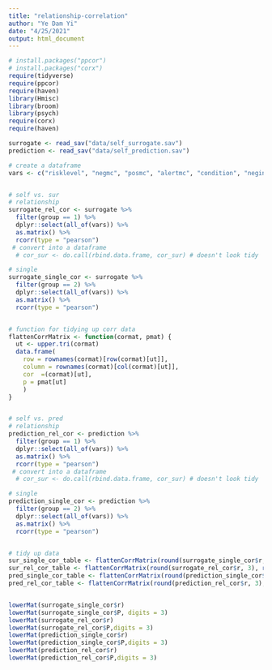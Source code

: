 ```yaml
---
title: "relationship-correlation"
author: "Ye Dam Yi"
date: "4/25/2021"
output: html_document
---
```


```r
# install.packages("ppcor")
# install.packages("corx")
require(tidyverse)
require(ppcor)
require(haven)
library(Hmisc)
library(broom)
library(psych)
require(corx)
require(haven)

```



```r
surrogate <- read_sav("data/self_surrogate.sav")
prediction <- read_sav("data/self_prediction.sav")
```


```r
# create a dataframe
vars <- c("risklevel", "negmc", "posmc", "alertmc", "condition", "negint", "posint", "alertint")


# self vs. sur 
# relationship
surrogate_rel_cor <- surrogate %>% 
  filter(group == 1) %>% 
  dplyr::select(all_of(vars)) %>%
  as.matrix() %>% 
  rcorr(type = "pearson") 
 # convert into a dataframe
  # cor_sur <- do.call(rbind.data.frame, cor_sur) # doesn't look tidy

# single
surrogate_single_cor <- surrogate %>% 
  filter(group == 2) %>% 
  dplyr::select(all_of(vars)) %>%
  as.matrix() %>% 
  rcorr(type = "pearson") 


# function for tidying up corr data
flattenCorrMatrix <- function(cormat, pmat) {
  ut <- upper.tri(cormat)
  data.frame(
    row = rownames(cormat)[row(cormat)[ut]],
    column = rownames(cormat)[col(cormat)[ut]],
    cor  =(cormat)[ut],
    p = pmat[ut]
    )
}


# self vs. pred 
# relationship
prediction_rel_cor <- prediction %>% 
  filter(group == 1) %>% 
  dplyr::select(all_of(vars)) %>%
  as.matrix() %>% 
  rcorr(type = "pearson") 
 # convert into a dataframe
  # cor_sur <- do.call(rbind.data.frame, cor_sur) # doesn't look tidy

# single
prediction_single_cor <- prediction %>% 
  filter(group == 2) %>% 
  dplyr::select(all_of(vars)) %>%
  as.matrix() %>% 
  rcorr(type = "pearson") 


# tidy up data
sur_single_cor_table <- flattenCorrMatrix(round(surrogate_single_cor$r, 3), round(surrogate_single_cor$P, 3))
sur_rel_cor_table <- flattenCorrMatrix(round(surrogate_rel_cor$r, 3), round(surrogate_rel_cor$P, 3))
pred_single_cor_table <- flattenCorrMatrix(round(prediction_single_cor$r, 3), round(prediction_single_cor$P, 3))
pred_rel_cor_table <- flattenCorrMatrix(round(prediction_rel_cor$r, 3), round(prediction_rel_cor$P, 3))


lowerMat(surrogate_single_cor$r)
lowerMat(surrogate_single_cor$P, digits = 3)
lowerMat(surrogate_rel_cor$r)
lowerMat(surrogate_rel_cor$P,digits = 3)
lowerMat(prediction_single_cor$r)
lowerMat(prediction_single_cor$P,digits = 3)
lowerMat(prediction_rel_cor$r)
lowerMat(prediction_rel_cor$P,digits = 3)



```


